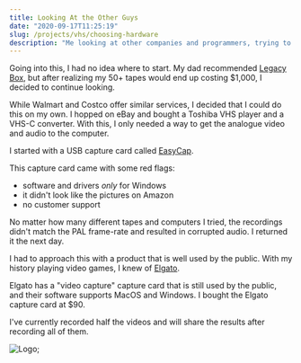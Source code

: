 ```yaml
---
title: Looking At the Other Guys
date: "2020-09-17T11:25:19"
slug: /projects/vhs/choosing-hardware
description: "Me looking at other companies and programmers, trying to figure out how to approach this."
---
```



Going into this, I had no idea where to start. My dad recommended 
[Legacy Box](https://legacybox.com), but after realizing my 50+ tapes would end 
up costing $1,000, I decided to continue looking.

While Walmart and Costco offer similar services, I decided that I could do this
on my own. I hopped on eBay and bought a Toshiba VHS player and a VHS-C
converter. With this, I only needed a way to get the analogue video and audio
to the computer.

I started with a USB capture card called [EasyCap](https://www.amazon.com/gp/product/B01H6OQI1W/ref=ppx_yo_dt_b_asin_title_o04_s00?ie=UTF8&psc=1).

This capture card came with some red flags:
- software and drivers *only* for Windows 
- it didn't look like the pictures on Amazon
- no customer support

No matter how many different tapes and computers I tried, the recordings didn't match the PAL frame-rate and resulted in corrupted audio. I returned it the next day.

I had to approach this with a product that is well used by the public. With my history playing video games, I knew of [Elgato](https://www.elgato.com/en).

Elgato has a "video capture" capture card that is still used by the public, and their software supports MacOS and Windows. I bought the Elgato capture card at $90.

I've currently recorded half the videos and will share the results after recording all of them.

<img src={capture} alt="Logo" />;